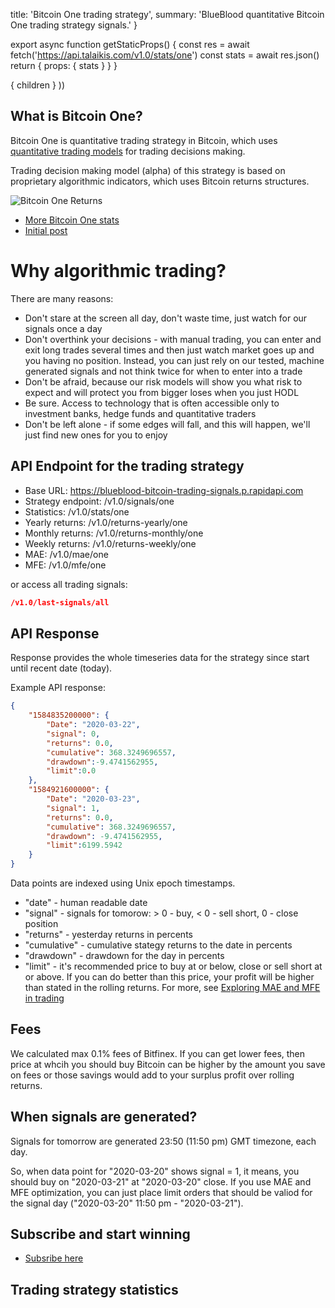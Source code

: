 

  title: 'Bitcoin One trading strategy',
  summary: 'BlueBlood quantitative Bitcoin One trading strategy signals.'
}

export async function getStaticProps() {
  const res = await fetch('https://api.talaikis.com/v1.0/stats/one')
  const stats = await res.json()
  return { props: { stats } }
}

  <Page path={router.pathname} meta={meta} stats={stats}>
    { children }
  </Page>
))

## What is Bitcoin One?

Bitcoin One is quantitative trading strategy in Bitcoin, which uses [quantitative trading models](https://blueblood.talaikis.com/posts/trading-philosophy) for trading decisions making.

Trading decision making model (alpha) of this strategy is based on proprietary algorithmic indicators, which uses Bitcoin returns structures.

![Bitcoin One Returns](https://blue-images.talaikis.com/one-returns.png "Bitcoin One Returns")

* [More Bitcoin One stats](https://blueblood.talaikis.com/performance)
* [Initial post](https://blueblood.talaikis.com/posts/introducing-bitcoin-strategies)

# Why algorithmic trading?

There are many reasons:

* Don't stare at the screen all day, don't waste time, just watch for our signals once a day
* Don't overthink your decisions - with manual trading, you can enter and exit long trades several times and then just watch market goes up and you having no position. Instead, you can just rely on our tested, machine generated signals and not think twice for when to enter into a trade
* Don't be afraid, because our risk models will show you what risk to expect and will protect you from bigger loses when you just HODL
* Be sure. Access to technology that is often accessible only to investment banks, hedge funds and quantitative traders
* Don't be left alone - if some edges will fall, and this will happen, we'll just find new ones for you to enjoy

## API Endpoint for the trading strategy

* Base URL: https://blueblood-bitcoin-trading-signals.p.rapidapi.com
* Strategy endpoint: /v1.0/signals/one
* Statistics: /v1.0/stats/one
* Yearly returns: /v1.0/returns-yearly/one
* Monthly returns: /v1.0/returns-monthly/one
* Weekly returns: /v1.0/returns-weekly/one
* MAE: /v1.0/mae/one
* MFE: /v1.0/mfe/one

or access all trading signals:

```json
/v1.0/last-signals/all
```

## API Response

Response provides the whole timeseries data for the strategy since start until recent date (today).

Example API response:

```json
{
    "1584835200000": {
        "Date": "2020-03-22",
        "signal": 0,
        "returns": 0.0,
        "cumulative": 368.3249696557,
        "drawdown":-9.4741562955,
        "limit":0.0
    },
    "1584921600000": {
        "Date": "2020-03-23",
        "signal": 1,
        "returns": 0.0,
        "cumulative": 368.3249696557,
        "drawdown": -9.4741562955,
        "limit":6199.5942
    }
}
```

Data points are indexed using Unix epoch timestamps.

* "date" - human readable date
* "signal" - signals for tomorow: > 0 - buy, < 0 - sell short, 0 - close position
* "returns" - yesterday returns in percents
* "cumulative" - cumulative stategy returns to the date in percents
* "drawdown" - drawdown for the day in percents
* "limit" - it's recommended price to buy at or below, close or sell short at or above. If you can do better than this price, your profit will be higher than stated in the rolling returns. For more, see [Exploring MAE and MFE in trading](https://blueblood.talaikis.com/posts/explaining-mae-mfe-trading)

## Fees

We calculated max 0.1% fees of Bitfinex. If you can get lower fees, then price at whcih you should buy Bitcoin can be higher by the amount you save on fees or those savings would add to your surplus profit over rolling returns.

## When signals are generated?

Signals for tomorrow are generated 23:50 (11:50 pm) GMT timezone, each day.

So, when data point for "2020-03-20" shows signal = 1, it means, you should buy on "2020-03-21" at "2020-03-20" close. If you use MAE and MFE optimization, you can just place limit orders that should be valiod for the signal day ("2020-03-20" 11:50 pm - "2020-03-21").

## Subscribe and start winning

- [Subsribe here](https://rapidapi.com/talaikis.tadas/api/blueblood-bitcoin-trading-signals/pricing)

## Trading strategy statistics
